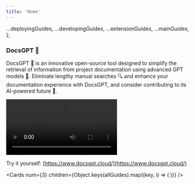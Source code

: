 ```yaml
---
title: 'Home'
---
```






  ...deployingGuides,
  ...developingGuides,
  ...extensionGuides,
  ...mainGuides,
};

###  **DocsGPT 🦖**

DocsGPT 🦖 is an innovative open-source tool designed to simplify the retrieval of information from project documentation using advanced GPT models 🤖. Eliminate lengthy manual searches 🔍 and enhance your documentation experience with DocsGPT, and consider contributing to its AI-powered future 🚀.



<video controls width={1920} height={1080} >
  <source src="https://d3dg1063dc54p9.cloudfront.net/videos/demov4.mp4" type="video/mp4" />
  Your browser does not support the video tag.
</video>


Try it yourself: [https://www.docsgpt.cloud/](https://www.docsgpt.cloud/)

<Cards
      num={3}
      children={Object.keys(allGuides).map((key, i) => (
        <Card
          key={i}
          title={allGuides[key].title}
          href={allGuides[key].href}
        />
      ))}
    />
